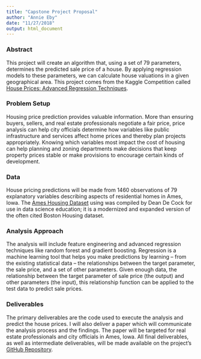 ```yaml
---
title: "Capstone Project Proposal"
author: "Annie Eby"
date: "11/27/2018"
output: html_document
---
```





### Abstract

This project will create an algorithm that, using a set of 79 parameters, determines the predicted sale price of a house. By applying regression models to these parameters, we can calculate house valuations in a given geographical area. This project comes from the Kaggle Competition called [House Prices: Advanced Regression Techniques](https://www.kaggle.com/c/house-prices-advanced-regression-techniques).


### Problem Setup

Housing price prediction provides valuable information. More than ensuring buyers, sellers, and real estate professionals negotiate a fair price, price analysis can help city officials determine how variables like public infrastructure and services affect home prices and thereby plan projects appropriately. Knowing which variables most impact the cost of housing can help planning and zoning departments make decisions that keep property prices stable or make provisions to encourage certain kinds of development. 

### Data

House pricing predictions will be made from 1460 observations of 79 explanatory variables describing aspects of residential homes in Ames, Iowa. The [Ames Housing Dataset](https://www.kaggle.com/c/house-prices-advanced-regression-techniques/data) using was compiled by Dean De Cock for use in data science education; it is a modernized and expanded version of the often cited Boston Housing dataset. 

### Analysis Approach

The analysis will include feature engineering and advanced regression techniques like random forest and gradient boosting. Regression is a machine learning tool that helps you make predictions by learning – from the existing statistical data – the relationships between the target parameter, the sale price, and a set of other parameters. Given enough data, the relationship between the target parameter of sale price (the output) and other parameters (the input), this relationship function can be applied to the test data to predict sale prices.

### Deliverables

The primary deliverables are the code used to execute the analysis and predict the house prices. I will also deliver a paper which will communicate the analysis process and the findings. The paper will be targeted for real estate professionals and city officials in Ames, Iowa. All final deliverables, as well as intermediate deliverables, will be made available on the project's [GitHub Repository](https://github.com/annieeby/Capstone-House-Prices).

